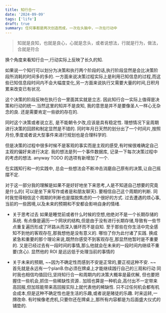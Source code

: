 ```yaml
---
title: 知行合一
date: '2024-09-09'
tags: ['life']
draft: true
summary: 任何事都是两次创造而成，一次在头脑中，一次在行动中
---
```


> 知就是良知，也就是良心，心就是念头，或者说想法，行就是行为，做法，合就是符合

换个角度来看知行合一,行动实际上反映了长久的知.

如果说一个知行可以划分为决策和执行两个阶段的话,执行阶段显然是会比决策阶段所消耗的时间多的多的.
一方面来说决策过程实际上是利用已知信息的过程,而这些已知信息段时间内不会大幅度变化,另一方面来说执行又需要大量的时间,日积月累来改变已有状况.

这个决策的阶段反映在执行合一里面其实就是立志. 因此知行合一实际上值得是决策和行动的统一.当然这里的知并不是良知, 我的意思是并不是要像圣人一样心无杂念的良. 还是需要肯定一些欲的存在的.

同时这个决策或者说立志, 是不能朝令夕改,应该是具有稳定性. 理想情况下呈周期进行决策的回顾和制定显然是不错的. 同时年月日天然的划分出了一个时间片,按照月份,季度或者说大型事件来进行规划也是合理科学的.

但是决策的过程中很多时候不是客观的事实而是主观的感受,有时候很难确定自己主观的偏好来进行决定. 我的想法是列一个事件数据库, 记录一下每次决策过程中的考虑的想法. anyway TODO 的选项有新增加了一个.

在实践知行和一的实践中, 总会一些想法会不断冲击消磨自己原有的决策,让自己摇摆不定.

对于这一部分我的理解是如果不是好好地坐下来思考,人是不知道自己想要的究竟是什么的( 可以是坐下来写作或者是和朋友聊天). 要相信自己这个周期的判断. 同时我觉得相信这个周期的判断也是摆脱焦虑的一个很好的方式. 过去遭遇的烦心事,当前的一些困境,以及未来的预期和不安都会影响自身的情绪.

- 关于思考过去 如果是睡觉前或者什么时候的空想,他绝对不是一个长期存储的系统. 有点像是遍历一个网状的结构,但是由于没有进行长期存储,导致有一些节点重复遍历形成了环路从而深入循环而不是自知. 至于那些在你生活中完全感知不到他的客观存在,那我想他是没有意义的. 哪怕了你为此付诸了实践. 换成紧急和重要的那个理论来说,既然你感受不到客观存在,那显然他暂时是不重要的. 又是已经过去有一段时间的事情,那么他就会在未来的一段时间内继续不重要(贪心). 显然他的 ROI 是远远低于处理当前的事情的

- 关于未来的预期, ~~因为不确定性而感到不安是正常的,要正视这种不安. ~~ 首先就是永远有一个planB.你必须在牌桌上才能继续践行自己的三观和行动 同时我也相信均值回归,坚持知行合一和周期内的决策大概率是最优解, 但也要把握住一些机会,抓住一些稀缺性资源.. 加班也算是一种机会,高付出不一定带来高回报,但加班能带来高回报实际上就代表他的稀缺性. 只不过任何机会都有机会成本,但是这种不确定性也是生活的乐趣,或者说是赌徒的乐趣. 时来运转,一牌改命. 有时候像老虎机,只要你还在牌桌上,那所有内容都是为后面盛大仪式的铺垫的.
